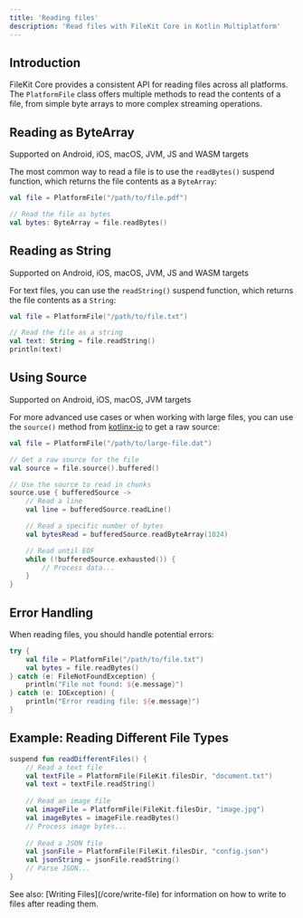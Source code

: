 ```yaml
---
title: 'Reading files'
description: 'Read files with FileKit Core in Kotlin Multiplatform'
---
```


## Introduction

FileKit Core provides a consistent API for reading files across all platforms. The `PlatformFile` class offers multiple methods to read the contents of a file, from simple byte arrays to more complex streaming operations.

## Reading as ByteArray

<Check>Supported on Android, iOS, macOS, JVM, JS and WASM targets</Check>

The most common way to read a file is to use the `readBytes()` suspend function, which returns the file contents as a `ByteArray`:

```kotlin
val file = PlatformFile("/path/to/file.pdf")

// Read the file as bytes
val bytes: ByteArray = file.readBytes()
```

## Reading as String

<Check>Supported on Android, iOS, macOS, JVM, JS and WASM targets</Check>

For text files, you can use the `readString()` suspend function, which returns the file contents as a `String`:

```kotlin
val file = PlatformFile("/path/to/file.txt")

// Read the file as a string
val text: String = file.readString()
println(text)
```

## Using Source

<Check>Supported on Android, iOS, macOS, JVM targets</Check>

For more advanced use cases or when working with large files, you can use the `source()` method from [kotlinx-io](https://github.com/Kotlin/kotlinx-io) to get a raw source:

```kotlin
val file = PlatformFile("/path/to/large-file.dat")

// Get a raw source for the file
val source = file.source().buffered()

// Use the source to read in chunks
source.use { bufferedSource ->
    // Read a line
    val line = bufferedSource.readLine()

    // Read a specific number of bytes
    val bytesRead = bufferedSource.readByteArray(1024)

    // Read until EOF
    while (!bufferedSource.exhausted()) {
        // Process data...
    }
}
```

## Error Handling

When reading files, you should handle potential errors:

```kotlin
try {
    val file = PlatformFile("/path/to/file.txt")
    val bytes = file.readBytes()
} catch (e: FileNotFoundException) {
    println("File not found: ${e.message}")
} catch (e: IOException) {
    println("Error reading file: ${e.message}")
}
```

## Example: Reading Different File Types

```kotlin
suspend fun readDifferentFiles() {
    // Read a text file
    val textFile = PlatformFile(FileKit.filesDir, "document.txt")
    val text = textFile.readString()
    
    // Read an image file
    val imageFile = PlatformFile(FileKit.filesDir, "image.jpg")
    val imageBytes = imageFile.readBytes()
    // Process image bytes...
    
    // Read a JSON file
    val jsonFile = PlatformFile(FileKit.filesDir, "config.json")
    val jsonString = jsonFile.readString()
    // Parse JSON...
}
```

<Note>
See also: [Writing Files](/core/write-file) for information on how to write to files after reading them.
</Note>
